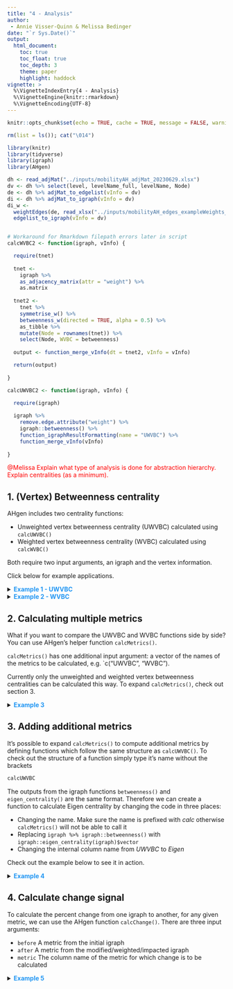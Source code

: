 ```yaml
---
title: "4 - Analysis"
author: 
 - Annie Visser-Quinn & Melissa Bedinger
date: "`r Sys.Date()`"
output: 
  html_document:
    toc: true
    toc_float: true
    toc_depth: 3
    theme: paper
    highlight: haddock
vignette: >
  %\VignetteIndexEntry{4 - Analysis}
  %\VignetteEngine{knitr::rmarkdown}
  %\VignetteEncoding{UTF-8}
---
```

```r

knitr::opts_chunk$set(echo = TRUE, cache = TRUE, message = FALSE, warning = FALSE)

rm(list = ls()); cat("\014")

library(knitr)
library(tidyverse)
library(igraph)
library(AHgen)
```

<style>
#TOC {
  background: url("images/hex.png");
  background-size: 240px;
  background-position-x: center;
  background-position-y: top;
  padding-top: 280px !important;
  background-repeat: no-repeat;
}
</style>

```r
dh <- read_adjMat("../inputs/mobilityAH_adjMat_20230629.xlsx") 
dv <- dh %>% select(level, levelName_full, levelName, Node)
de <- dh %>% adjMat_to_edgelist(vInfo = dv)
di <- dh %>% adjMat_to_igraph(vInfo = dv)
di_w <- 
  weightEdges(de, read_xlsx("../inputs/mobilityAH_edges_exampleWeights_20230629.xlsx")) %>% 
  edgelist_to_igraph(vInfo = dv)


# Workaround for Rmarkdown filepath errors later in script
calcWVBC2 <- function(igraph, vInfo) {

  require(tnet)
  
  tnet <- 
    igraph %>% 
    as_adjacency_matrix(attr = "weight") %>%
    as.matrix
  
  tnet2 <- 
    tnet %>%   
    symmetrise_w() %>%
    betweenness_w(directed = TRUE, alpha = 0.5) %>%
    as_tibble %>%
    mutate(Node = rownames(tnet)) %>%
    select(Node, WVBC = betweenness)
  
  output <- function_merge_vInfo(dt = tnet2, vInfo = vInfo)

  return(output)
  
}

calcUWVBC2 <- function(igraph, vInfo) { 

  require(igraph)
  
  igraph %>% 
    remove.edge.attribute("weight") %>%
    igraph::betweenness() %>%
    function_igraphResultFormatting(name = "UWVBC") %>%
    function_merge_vInfo(vInfo)
  
}
```

<span style="color: red;">@Melissa Explain what type of analysis is done for abstraction hierarchy. Explain centralities (as a minimum).</span>

## 1. (Vertex) Betweenness centrality

AHgen includes two centrality functions:

- Unweighted vertex betweenness centrality (UWVBC) calculated using `calcUWVBC()`
- Weighted vertex betweenness centrality (WVBC) calculated using `calcWVBC()`

Both require two input arguments, an igraph and the vertex information.

Click below for example applications.

<details><summary><span style = "color: #2196F3;">**Example 1 - UWVBC**</span></summary>


The calculation of UWVBC effectively ignores the weight attribute. 

For this example, let's revisit the mobility abstraction hierarchy - we'll look at one igraph where the weights are all equal to 1, and one where we considered an aging vehicle.

First let's look at the case where all the weights are the same.

```r
E(di)$weight
di %>% calcUWVBC(dv)
```

And now the case where we weight the edges linked to the vehicle component vertex.

```r
E(di_w)$weight
di_w %>% calcUWVBC(dv)
```

As you can see, the UWVBC for both is the same.

</details>

<details><summary><span style = "color: #2196F3;">**Example 2 - WVBC**</span></summary>

Let's continue with the same input data and explore the `calcWVBC()` function. We'll look at the same two igraphs again. Now that the centrality is based on weights, we expect to see different values for each. 
```r
di %>% calcWVBC(dv)
di_w %>% calcWVBC(dv)
```

</details>

## 2. Calculating multiple metrics

What if you want to compare the UWVBC and WVBC functions side by side? You can use AHgen's helper function `calcMetrics()`. 

`calcMetrics()` has one additional input argument: a vector of the names of the metrics to be calculated, e.g. `c("UWVBC", "WVBC").

Currently only the unweighted and weighted vertex betweenness centralities can be calculated this way. To expand `calcMetrics()`, check out section 3.

<details><summary><span style = "color: #2196F3;">**Example 3**</span></summary>

Let's use `calcMetrics()` to repeat examples 1 and 2 in a tidier way.

```r
calcMetrics(di, dv, c("UWVBC", "WVBC"))
```
```r
output <- list(calcMetrics(di, dv, "UWVBC"),
               calcMetrics(di, dv, "WVBC"))

output <- 
  output %>% 
  reduce(full_join, by = c("level", "levelName_full", "levelName", "Node")) %>%
  arrange(level, levelName_full, levelName, Node)

output
```

```r
calcMetrics(di_w, dv, c("UWVBC", "WVBC"))
```
```r
output <- list(calcMetrics(di_w, dv, "UWVBC"),
               calcMetrics(di_w, dv, "WVBC"))

output <- 
  output %>% 
  reduce(full_join, by = c("level", "levelName_full", "levelName", "Node")) %>%
  arrange(level, levelname_full, levelName, Node)

output
```

</details>

## 3. Adding additional metrics
It's possible to expand `calcMetrics()` to compute additional metrics by defining functions which follow the same structure as `calcUWVBC()`. To check out the structure of a function simply type it's name without the brackets

```r
calcUWVBC
```
The outputs from the igraph functions `betweenness()` and `eigen_centrality()` are the same format. Therefore we can create a function to calculate Eigen centrality by changing the code in three places:

- Changing the name. Make sure the name is prefixed with *calc* otherwise `calcMetrics()` will not be able to call it
- Replacing `igraph %>% igraph::betweenness()` with `igraph::eigen_centrality(igraph)$vector`
- Changing the internal column name from *UWVBC* to *Eigen*

Check out the example below to see it in action.

<details><summary><span style = "color: #2196F3;">**Example 4**</span></summary>

```r
calcEigen <- function(igraph, vInfo) { 
  
  source("functions/functions_internal_calc.R")
  
  require(igraph)
  
  igraph::eigen_centrality(igraph)$vector %>%
    function_igraphResultFormatting(name = "Eigen") %>%
    function_merge_vInfo(vInfo)
  
}

calcEigen(di_w, dv)
```
Now that we've defined the function we can use it within `calcMetrics()`.

```r
calcMetrics(di_w, dv, c("UWVBC", "WVBC", "Eigen"))
```
```r
output <- list(calcMetrics(di_w, dv, "UWVBC"),
               calcMetrics(di_w, dv, "WVBC"),
               calcMetrics(di_w, dv, "Eigen"))

output <- 
  output %>% 
  reduce(full_join, by = c("level", "levelName_full", "levelName", "Node")) %>%
  arrange(level, levelName_full, levelName, Node)

output
```

</details>

## 4. Calculate change signal
To calculate the percent change from one igraph to another, for any given metric, we can use the AHgen function `calcChange()`. There are three input arguments:

- `before` A metric from the initial igraph
- `after` A metric from the modified/weighted/impacted igraph
- `metric` The column name of the metric for which change is to be calculated

<details><summary><span style = "color: #2196F3;">**Example 5**</span></summary>

Let's revisit the same igraphs from before, `di` and `di_w`. First, we need to calculate the centralities.

```r
before <- di %>% calcWVBC(dv)
after <- di_w %>% calcWVBC(dv)

before
after
```
 
Now we can calculate the change signal using `calcChange()`.

```r
calcChange(before, after, "WVBC")
```

You could also embed the calculation of the before and after centralities inside the function.

```r
calcChange(before = di %>% calcWVBC(dv),
           after = di_w %>% calcWVBC(dv),
           metric = "WVBC")
```

## Last updated
This vignette is associated with AHgen v1.0, and was last updated by Melissa Bedinger on 2023-07-03.